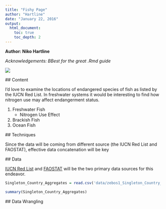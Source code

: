 ```yaml
---
title: "Fishy Page"
author: "Hartline"
date: "January 22, 2016"
output:
  html_document:
    toc: true
    toc_depth: 2
---
```


**Author: Niko Hartline**

*Acknowledgements: BBest for the great .Rmd guide*

  ![](images/Cichlid.jpg)

  ## Content

  I'd love to examine the locations of endangered species of fish as listed by the IUCN Red List. In freshwater systems it would be interesting to find how nitrogen use may affect endangerment status.
  
1. Freshwater Fish
    + Nitrogen Use Effect
2. Brackish Fish
3. Ocean Fish
        
  ## Techniques
        
 Since the data will be coming from different source (the IUCN Red List and FAOSTAT), effective data concatenation will be key
        
  ## Data
        
  [IUCN Red List](http://www.iucnredlist.org/) and [FAOSTAT](http://faostat.fao.org/) will be the two primary data sources for this endeavor. 
  
```r

Singleton_Country_Aggregates = read.csv('data/zebos1_Singleton_Country_Aggregates.csv')

summary(Singleton_Country_Aggregates)
```
  
  ## Data Wrangling
  
  
  